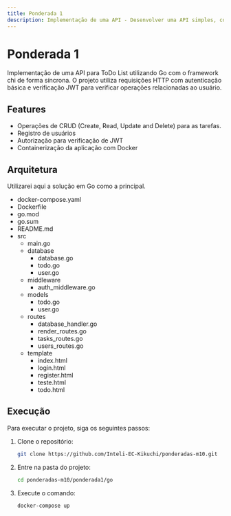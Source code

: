 ```yaml
---
title: Ponderada 1
description: Implementação de uma API - Desenvolver uma API simples, como um sistema de gerenciamento de tarefas (to-do list) com nível de maturidade 2.
---
```


# Ponderada 1

Implementação de uma API para ToDo List utilizando Go com o framework chi de forma síncrona. O projeto utiliza requisições HTTP com autenticação básica e verificação JWT para verificar operações relacionadas ao usuário.

## Features
- Operações de CRUD (Create, Read, Update and Delete) para as tarefas.
- Registro de usuários
- Autorização para verificação de JWT
- Containerização da aplicação com Docker

## Arquitetura



<Aside>Utilizarei aqui a solução em Go como a principal.</Aside>


<FileTree>

-   docker-compose.yaml
-   Dockerfile
-   go.mod
-   go.sum
-   README.md
-   src
    -   main.go
    -   database
        -   database.go
        -   todo.go
        -   user.go
    -   middleware
        -   auth_middleware.go
    -   models
        -   todo.go
        -   user.go
    -   routes
        -   database_handler.go
        -   render_routes.go
        -   tasks_routes.go
        -   users_routes.go
    -  template
       -  index.html
       -  login.html
       -  register.html
       -  teste.html
       -  todo.html

</FileTree>

## Execução

Para executar o projeto, siga os seguintes passos:


<Steps>

1. Clone o repositório:

    ```bash
    git clone https://github.com/Inteli-EC-Kikuchi/ponderadas-m10.git
    ```

2. Entre na pasta do projeto:

    ```bash
    cd ponderadas-m10/ponderada1/go
    ```

3. Execute o comando:

    ```bash
    docker-compose up
    ```

</Steps>